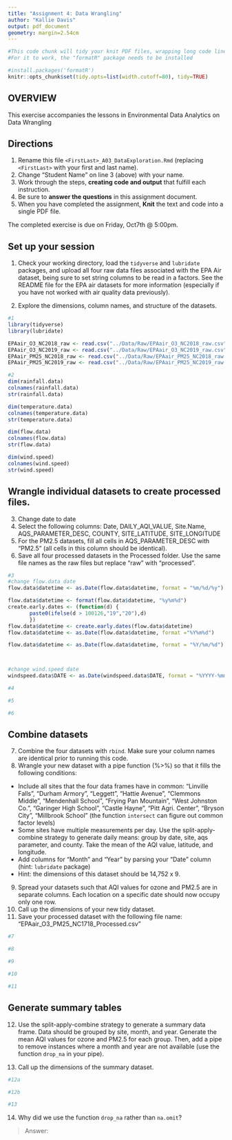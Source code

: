 ```yaml
---
title: "Assignment 4: Data Wrangling"
author: "Kallie Davis"
output: pdf_document
geometry: margin=2.54cm
---
```


```r
#This code chunk will tidy your knit PDF files, wrapping long code lines
#For it to work, the "formatR" package needs to be installed

#install.packages('formatR')
knitr::opts_chunk$set(tidy.opts=list(width.cutoff=80), tidy=TRUE)
```

## OVERVIEW

This exercise accompanies the lessons in Environmental Data Analytics on Data Wrangling 

## Directions
1.  Rename this file `<FirstLast>_A03_DataExploration.Rmd` (replacing `<FirstLast>` with your first and last name).
2. Change "Student Name" on line 3 (above) with your name.
3. Work through the steps, **creating code and output** that fulfill each instruction.
4. Be sure to **answer the questions** in this assignment document.
5. When you have completed the assignment, **Knit** the text and code into a single PDF file.

The completed exercise is due on Friday, Oct7th @ 5:00pm.

## Set up your session 
1. Check your working directory, load the `tidyverse` and `lubridate` packages, and upload all four raw data files associated with the EPA Air dataset, being sure to set string columns to be read in a factors. See the README file for the EPA air datasets for more information (especially if you have not worked with air quality data previously). 

2. Explore the dimensions, column names, and structure of the datasets. 

```r
#1
library(tidyverse)
library(lubridate)

EPAair_O3_NC2018_raw <- read.csv("../Data/Raw/EPAair_O3_NC2018_raw.csv", stringsAsFactors = TRUE)
EPAair_O3_NC2019_raw <- read.csv("../Data/Raw/EPAair_O3_NC2019_raw.csv", stringsAsFactors = TRUE)
EPAair_PM25_NC2018_raw <- read.csv("../Data/Raw/EPAair_PM25_NC2018_raw.csv", stringsAsFactors = TRUE)
EPAair_PM25_NC2019_raw <- read.csv("../Data/Raw/EPAair_PM25_NC2019_raw.csv", stringsAsFactors = TRUE)

#2
dim(rainfall.data)
colnames(rainfall.data)
str(rainfall.data)

dim(temperature.data)
colnames(temperature.data)
str(temperature.data)

dim(flow.data)
colnames(flow.data)
str(flow.data)

dim(wind.speed)
colnames(wind.speed)
str(wind.speed)

```

## Wrangle individual datasets to create processed files.
3. Change date to date
4. Select the following columns: Date, DAILY_AQI_VALUE, Site.Name, AQS_PARAMETER_DESC, COUNTY, SITE_LATITUDE, SITE_LONGITUDE
5. For the PM2.5 datasets, fill all cells in AQS_PARAMETER_DESC with "PM2.5" (all cells in this column should be identical).
6. Save all four processed datasets in the Processed folder. Use the same file names as the raw files but replace "raw" with "processed".

```r
#3 
#change flow.data date
flow.data$datetime <- as.Date(flow.data$datetime, format = "%m/%d/%y")

flow.data$datetime <- format(flow.data$datetime, "%y%m%d")
create.early.dates <- (function(d) {
       paste0(ifelse(d > 100126,"19","20"),d)
       })
flow.data$datetime <- create.early.dates(flow.data$datetime)
flow.data$datetime <- as.Date(flow.data$datetime, format ="%Y%m%d")

flow.data$datetime <- as.Date(flow.data$datetime, format = "%Y/%m/%d")



#change wind.speed date
windspeed.data$DATE <- as.Date(windspeed.data$DATE, format = "%YYYY-%mm")

#4

#5

#6

```


## Combine datasets
7. Combine the four datasets with `rbind`. Make sure your column names are identical prior to running this code. 
8. Wrangle your new dataset with a pipe function (%>%) so that it fills the following conditions: 

* Include all sites that the four data frames have in common: "Linville Falls", "Durham Armory", "Leggett", "Hattie Avenue", "Clemmons Middle", "Mendenhall School", "Frying Pan Mountain", "West Johnston Co.", "Garinger High School", "Castle Hayne", "Pitt Agri. Center", "Bryson City", "Millbrook School" (the function `intersect` can figure out common factor levels)
* Some sites have multiple measurements per day. Use the split-apply-combine strategy to generate daily means: group by date, site, aqs parameter, and county. Take the mean of the AQI value, latitude, and longitude.
* Add columns for "Month" and "Year" by parsing your "Date" column (hint: `lubridate` package)
* Hint: the dimensions of this dataset should be 14,752 x 9.

9. Spread your datasets such that AQI values for ozone and PM2.5 are in separate columns. Each location on a specific date should now occupy only one row.
10. Call up the dimensions of your new tidy dataset.
11. Save your processed dataset with the following file name: "EPAair_O3_PM25_NC1718_Processed.csv"

```r
#7

#8

#9

#10

#11

```


## Generate summary tables
12. Use the split-apply-combine strategy to generate a summary data frame. Data should be grouped by site, month, and year. Generate the mean AQI values for ozone and PM2.5 for each group. Then, add a pipe to remove instances where a month and year are not available (use the function `drop_na` in your pipe). 

13. Call up the dimensions of the summary dataset.

```r
#12a

#12b

#13

```

14. Why did we use the function `drop_na` rather than `na.omit`?

> Answer: 
